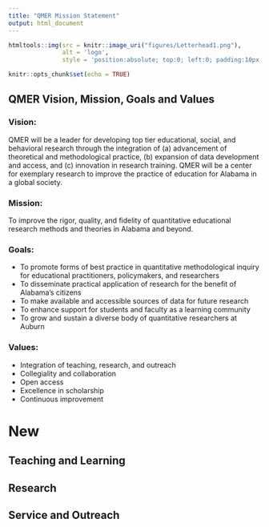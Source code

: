 ```yaml
---
title: "QMER Mission Statement"
output: html_document
---
```


```r
htmltools::img(src = knitr::image_uri("figures/Letterhead1.png"), 
               alt = 'logo', 
               style = 'position:absolute; top:0; left:0; padding:10px;')
```

```r
knitr::opts_chunk$set(echo = TRUE)
```

## QMER Vision, Mission, Goals and Values

### Vision: 

QMER will be a leader for developing top tier educational, social, and behavioral research through the integration of (a) advancement of theoretical and methodological practice, (b) expansion of data development and access, and (c) innovation in research training. QMER will be a center for exemplary research to improve the practice of education for Alabama in a global society.

### Mission: 

To improve the rigor, quality, and fidelity of quantitative educational research methods and theories in Alabama and beyond. 

### Goals:

-	To promote forms of best practice in quantitative methodological inquiry for educational practitioners, policymakers, and researchers
-	To disseminate practical application of research for the benefit of Alabama’s citizens
-	To make available and accessible sources of data for future research
-	To enhance support for students and faculty as a learning community
-	To grow and sustain a diverse body of quantitative researchers at Auburn

### Values:

-	Integration of teaching, research, and outreach
-	Collegiality and collaboration
-	Open access
-	Excellence in scholarship
-	Continuous improvement



# New

## Teaching and Learning

## Research

## Service and Outreach



